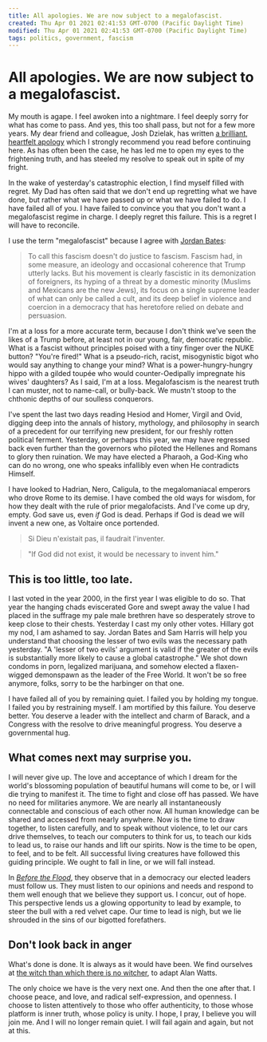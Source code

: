 ```yaml
---
title: All apologies. We are now subject to a megalofascist.
created: Thu Apr 01 2021 02:41:53 GMT-0700 (Pacific Daylight Time)
modified: Thu Apr 01 2021 02:41:53 GMT-0700 (Pacific Daylight Time)
tags: politics, government, fascism
---
```


# All apologies. We are now subject to a megalofascist.

My mouth is agape. I feel awoken into a nightmare. I feel deeply sorry for what has come to pass. And yes, this too shall pass, but not for a few more years. My dear friend and colleague, Josh Dzielak, has written [a brilliant, heartfelt apology](https://medium.com/@dzello/my-apology-to-those-weve-failed-a2b1b157f8ca#.5fg7iif2x) which I strongly recommend you read before continuing here. As has often been the case, he has led me to open my eyes to the frightening truth, and has steeled my resolve to speak out in spite of my fright.

In the wake of yesterday's catastrophic election, I find myself filled with regret. My Dad has often said that we don't end up regretting what we have done, but rather what we have passed up or what we have failed to do. I have failed all of you. I have failed to convince you that you don't want a megalofascist regime in charge. I deeply regret this failure. This is a regret I will have to reconcile.

I use the term "megalofascist" because I agree with [Jordan Bates](http://www.refinethemind.com/12-best-arguments-against-trump/):

> To call this fascism doesn't do justice to fascism. Fascism had, in some measure, an ideology and occasional coherence that Trump utterly lacks. But his movement is clearly fascistic in its demonization of foreigners, its hyping of a threat by a domestic minority (Muslims and Mexicans are the new Jews), its focus on a single supreme leader of what can only be called a cult, and its deep belief in violence and coercion in a democracy that has heretofore relied on debate and persuasion.

I'm at a loss for a more accurate term, because I don't think we've seen the likes of a Trump before, at least not in our young, fair, democratic republic. What is a fascist without principles poised with a tiny finger over the NUKE button? "You're fired!" What is a pseudo-rich, racist, misogynistic bigot who would say anything to change your mind? What is a power-hungry-hungry hippo with a gilded toupée who would counter-Oedipally impregnate his wives' daughters? As I said, I'm at a loss. Megalofascism is the nearest truth I can muster, not to name-call, or bully-back. We mustn't stoop to the chthonic depths of our soulless conquerors.

I've spent the last two days reading Hesiod and Homer, Virgil and Ovid, digging deep into the annals of history, mythology, and philosophy in search of a precedent for our terrifying new president, for our freshly rotten political ferment. Yesterday, or perhaps this year, we may have regressed back even further than the governors who piloted the Hellenes and Romans to glory then ruination. We may have elected a Pharaoh, a God-King who can do no wrong, one who speaks infallibly even when He contradicts Himself.

I have looked to Hadrian, Nero, Caligula, to the megalomaniacal emperors who drove Rome to its demise. I have combed the old ways for wisdom, for how they dealt with the rule of prior megalofacists. And I've come up dry, empty. God save us, even _if_ God is dead. Perhaps if God is dead we will invent a new one, as Voltaire once portended.

> Si Dieu n'existait pas, il faudrait l'inventer.

> "If God did not exist, it would be necessary to invent him."

## This is too little, too late.

I last voted in the year 2000, in the first year I was eligible to do so. That year the hanging chads eviscerated Gore and swept away the value I had placed in the suffrage my pale male brethren have so desperately strove to keep close to their chests. Yesterday I cast my only other votes. Hillary got my nod, I am ashamed to say. Jordan Bates and Sam Harris will help you understand that choosing the lesser of two evils was the necessary path yesterday. "A 'lesser of two evils' argument is valid if the greater of the evils is substantially more likely to cause a global catastrophe." We shot down condoms in porn, legalized marijuana, and somehow elected a flaxen-wigged demonspawn as the leader of the Free World. It won't be so free anymore, folks, sorry to be the harbinger on that one.

I have failed all of you by remaining quiet. I failed you by holding my tongue. I failed you by restraining myself. I am mortified by this failure. You deserve better. You deserve a leader with the intellect and charm of Barack, and a Congress with the resolve to drive meaningful progress. You deserve a governmental hug.

## What comes next may surprise you.

I will never give up. The love and acceptance of which I dream for the world's blossoming population of beautiful humans will come to be, or I will die trying to manifest it. The time to fight and close off has passed. We have no need for militaries anymore. We are nearly all instantaneously connectable and conscious of each other now. All human knowledge can be shared and accessed from nearly anywhere. Now is the time to draw together, to listen carefully, and to speak without violence, to let our cars drive themselves, to teach our computers to think for us, to teach our kids to lead us, to raise our hands and lift our spirits. Now is the time to be open, to feel, and to be felt. All successful living creatures have followed this guiding principle. We ought to fall in line, or we will fall instead.

In [_Before the Flood_](https://www.beforetheflood.com/), they observe that in a democracy our elected leaders must follow us. They must listen to our opinions and needs and respond to them well enough that we believe they support us. I concur, out of hope. This perspective lends us a glowing opportunity to lead by example, to steer the bull with a red velvet cape. Our time to lead is nigh, but we lie shrouded in the sins of our bigotted forefathers.

## Don't look back in anger

What's done is done. It is always as it would have been. We find ourselves at [the witch than which there is no witcher](http://www.radicalwords.xyz/blog/2014/5/19/the-which-than-which-there-is-no-whicher), to adapt Alan Watts.

The only choice we have is the very next one. And then the one after that. I choose peace, and love, and radical self-expression, and openness. I choose to listen attentively to those who offer authenticity, to those whose platform is inner truth, whose policy is unity. I hope, I pray, I believe you will join me. And I will no longer remain quiet. I will fail again and again, but not at this.

